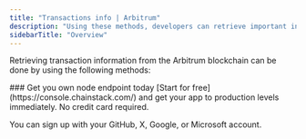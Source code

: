 ---
title: "Transactions info | Arbitrum"
description: "Using these methods, developers can retrieve important information about transactions on the Arbitrum blockchain. This information is crucial in building applications that monitor, track, and analyze transactions on the Arbitrum network."
sidebarTitle: "Overview"
---

Retrieving transaction information from the Arbitrum blockchain can be done by using the following methods:

<CardGroup>
<Card title="eth_getTransactionByHash" href="/api-reference/arbitrum_node_api/transaction_info/eth_getTransactionByHash" icon="angle-right" iconType="solid" horizontal />
<Card title="eth_getTransactionReceipt" href="/api-reference/arbitrum_node_api/transaction_info/eth_getTransactionReceipt" icon="angle-right" iconType="solid" horizontal />
<Card title="eth_getTransactionByBlockHashAndIndex" href="/api-reference/arbitrum_node_api/transaction_info/eth_getTransactionByBlockHashAndIndex" icon="angle-right" iconType="solid" horizontal />
<Card title="eth_getTransactionByBlockNumberAndIndex" href="/api-reference/arbitrum_node_api/transaction_info/eth_getTransactionByBlockNumberAndIndex" icon="angle-right" iconType="solid" horizontal />
</CardGroup>

<Check>
  ### Get you own node endpoint today
  [Start for free](https://console.chainstack.com/) and get your app to production levels immediately. No credit card required.

  You can sign up with your GitHub, X, Google, or Microsoft account.
</Check>
